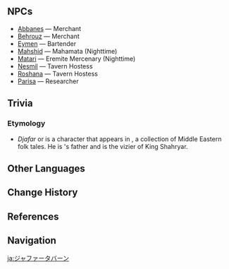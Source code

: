{{Location Infobox
|image        = <gallery>
Djafar Tavern.png|In-game
Point of Interest Djafar Tavern Map Location.png|Map
</gallery>
|type         = Point of Interest
|region       = Sumeru
|subregion    = Dharma Forest
|area         = Ardravi Valley
|subarea      = Port Ormos
}}
{{Location Intro|description=<!--<p></p>-->}}

==NPCs==
* [[Abbanes]] &mdash; Merchant
* [[Behrouz]] &mdash; Merchant
* [[Eymen]] &mdash; Bartender
* [[Mahshid]] &mdash; Mahamata (Nighttime)
* [[Matari]] &mdash; Eremite Mercenary (Nighttime)
* [[Nesmil]] &mdash; Tavern Hostess
* [[Roshana]] &mdash; Tavern Hostess
* [[Parisa]] &mdash; Researcher

==Trivia==
===Etymology===
* ''Djafar'' or {{Lang|''Jafar''|fa=جعفر|ar=جَعْفَر}} is a character that appears in {{w|One Thousand and One Nights}}, a collection of Middle Eastern folk tales. He is {{w|Scheherazade}}'s father and is the vizier of King Shahryar.

==Other Languages==
{{Other Languages
|en      = Djafar Tavern
|zhs     = 迪亚法饭店
|zhs_rm  = Díyàfǎ Fàndiàn
|zht     = 迪亞法飯店<ref name=Eymen>{{Ref/NPC|Eymen}}</ref> / 迪亞法餐廳<ref name=LIP>{{Ref/Quest|Lost in Prosperity}}</ref><ref name=Nesmil>{{Ref/NPC|Nesmil}}</ref>
|zht_rm  = Díyàfǎ Fàndiàn / Díyàfǎ Cāntīng
|zh_tl   = Djafar Restaurant
|ja      = ジャファータバーン
|ja_rm   = Jafaa Tabaan
|ja_tl   = Djafar Tavern
|ko      = 디아파르 식당
|ko_tl   = Djafar Restaurant
|es      = Taberna Yafar
|es_tl   = Yafar Tavern
|fr      = Taverne Djafar
|fr_tl   = Djafar Tavern
|ru      = Таверна «Джафар»
|ru_tl   = "Djafar" Tavern
|th      = Djafar Tavern<ref name=Eymen /> / ภัตตาคาร Djafar<ref name=LIP /><ref name=Nesmil />
|th_rm   = Djafar Tavern / Phat-ta-khan Djafar
|th_tl   = Djafar Tavern / Djafar Restaurant
|vi      = Quán Cơm Djafar
|vi_tl   = 
|de      = Djafar-Taverne
|de_tl   = Djafar Tavern
|id      = Djafar Tavern
|pt      = Taverna Djafar
|pt_tl   = Djafar Tavern
|tr      = Djafar Hanı
|tr_tl   = Djafar Inn
|it      = Taverna Djafar
|it_tl   = 
}}

==Change History==
{{Change History|3.0}}

==References==
{{Reflist}}

==Navigation==
{{PoI Navbox|Sumeru}}

[[ja:ジャファータバーン]]